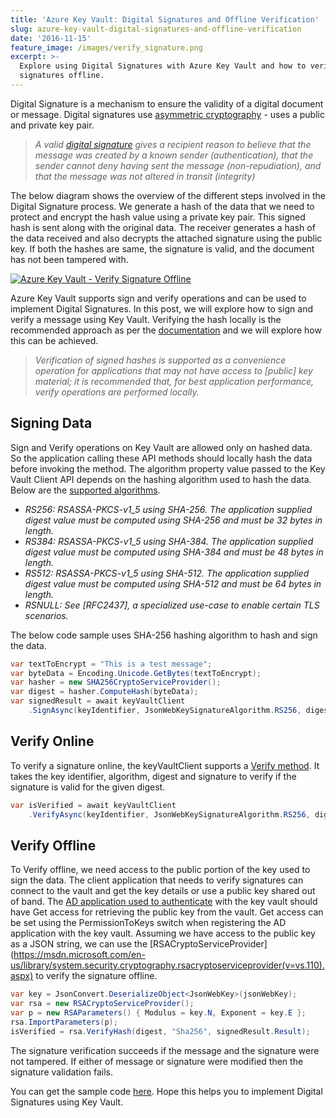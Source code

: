 ```yaml
---
title: 'Azure Key Vault: Digital Signatures and Offline Verification'
slug: azure-key-vault-digital-signatures-and-offline-verification
date: '2016-11-15'
feature_image: /images/verify_signature.png
excerpt: >-
  Explore using Digital Signatures with Azure Key Vault and how to verify
  signatures offline.
---
```

Digital Signature is a mechanism to ensure the validity of a digital document or message. Digital signatures use [asymmetric cryptography](/blog/getting-started-with-azure-key-vault/) - uses a public and private key pair.

> _A valid [digital signature](https://en.wikipedia.org/wiki/Digital_signature) gives a recipient reason to believe that the message was created by a known sender (authentication), that the sender cannot deny having sent the message (non-repudiation), and that the message was not altered in transit (integrity)_

The below diagram shows the overview of the different steps involved in the Digital Signature process. We generate a hash of the data that we need to protect and encrypt the hash value using a private key pair. This signed hash is sent along with the original data. The receiver generates a hash of the data received and also decrypts the attached signature using the public key. If both the hashes are same, the signature is valid, and the document has not been tampered with.

[![Azure Key Vault - Verify Signature Offline](/images/signing_verification.png)](https://commons.wikimedia.org/wiki/File:Digital_Signature_diagram.svg)

Azure Key Vault supports sign and verify operations and can be used to implement Digital Signatures. In this post, we will explore how to sign and verify a message using Key Vault. Verifying the hash locally is the recommended approach as per the [documentation](https://msdn.microsoft.com/en-us/library/azure/dn903623.aspx#BKMK_KeyOperations) and we will explore how this can be achieved.

> _Verification of signed hashes is supported as a convenience operation for applications that may not have access to \[public\] key material; it is recommended that, for best application performance, verify operations are performed locally._

## Signing Data

Sign and Verify operations on Key Vault are allowed only on hashed data. So the application calling these API methods should locally hash the data before invoking the method. The algorithm property value passed to the Key Vault Client API depends on the hashing algorithm used to hash the data. Below are the [supported algorithms](https://msdn.microsoft.com/library/en-us/Mt149357.aspx).

-   _RS256: RSASSA-PKCS-v1\_5 using SHA-256. The application supplied digest value must be computed using SHA-256 and must be 32 bytes in length._
-   _RS384: RSASSA-PKCS-v1\_5 using SHA-384. The application supplied digest value must be computed using SHA-384 and must be 48 bytes in length._
-   _RS512: RSASSA-PKCS-v1\_5 using SHA-512. The application supplied digest value must be computed using SHA-512 and must be 64 bytes in length._
-   _RSNULL: See \[RFC2437\], a specialized use-case to enable certain TLS scenarios._

The below code sample uses SHA-256 hashing algorithm to hash and sign the data.

```csharp
var textToEncrypt = "This is a test message";
var byteData = Encoding.Unicode.GetBytes(textToEncrypt);
var hasher = new SHA256CryptoServiceProvider();
var digest = hasher.ComputeHash(byteData);
var signedResult = await keyVaultClient
    .SignAsync(keyIdentifier, JsonWebKeySignatureAlgorithm.RS256, digest);

```

## Verify Online

To verify a signature online, the keyVaultClient supports a [Verify method](https://msdn.microsoft.com/en-us/library/microsoft.azure.keyvault.keyvaultclient.verifyasync.aspx). It takes the key identifier, algorithm, digest and signature to verify if the signature is valid for the given digest.

```csharp
var isVerified = await keyVaultClient
    .VerifyAsync(keyIdentifier, JsonWebKeySignatureAlgorithm.RS256, digest, signedResult.Result);

```

## Verify Offline

To Verify offline, we need access to the public portion of the key used to sign the data. The client application that needs to verify signatures can connect to the vault and get the key details or use a public key shared out of band. The [AD application used to authenticate](/blog/authenticating-a-client-application-with-azure-key-vault/) with the key vault should have Get access for retrieving the public key from the vault. Get access can be set using the PermissionToKeys switch when registering the AD application with the key vault. Assuming we have access to the public key as a JSON string, we can use the \[RSACryptoServiceProvider\](https://msdn.microsoft.com/en-us/library/system.security.cryptography.rsacryptoserviceprovider(v=vs.110).aspx) to verify the signature offline.

```csharp
var key = JsonConvert.DeserializeObject<JsonWebKey>(jsonWebKey);
var rsa = new RSACryptoServiceProvider();
var p = new RSAParameters() { Modulus = key.N, Exponent = key.E };
rsa.ImportParameters(p);
isVerified = rsa.VerifyHash(digest, "Sha256", signedResult.Result);

```

The signature verification succeeds if the message and the signature were not tampered. If either of message or signature were modified then the signature validation fails.

You can get the sample code [here](https://github.com/rahulpnath/Blog/tree/master/VerifySignatureOffline). Hope this helps you to implement Digital Signatures using Key Vault.
